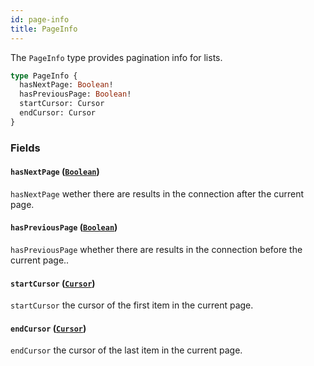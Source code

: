 ```yaml
---
id: page-info
title: PageInfo
---
```



The `PageInfo` type provides pagination info for lists.

```graphql
type PageInfo {
  hasNextPage: Boolean!
  hasPreviousPage: Boolean!
  startCursor: Cursor
  endCursor: Cursor
}
```


### Fields

#### `hasNextPage` ([`Boolean`](/reference/scalars/boolean))

`hasNextPage` wether there are results in the connection after the current page.


#### `hasPreviousPage` ([`Boolean`](/reference/scalars/boolean))

`hasPreviousPage` whether there are results in the connection before the current page..


#### `startCursor` ([`Cursor`](/reference/scalars/cursor))

`startCursor` the cursor of the first item in the current page.


#### `endCursor` ([`Cursor`](/reference/scalars/cursor))

`endCursor` the cursor of the last item in the current page.




